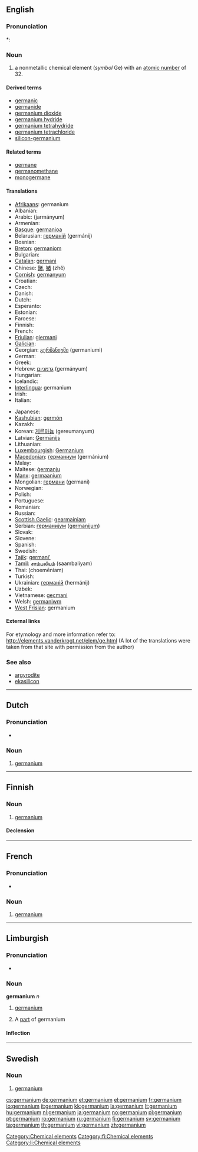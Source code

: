 ==English==
{{elements|Ge|gallium|Ga|arsenic|As}}

===Pronunciation===
*: {{rhymes|eɪniəm}}

===Noun===
{{en-noun|-}}
{{wikipedia}}

# a nonmetallic chemical element (''symbol'' Ge) with an [[atomic number]] of 32.

====Derived terms====
* [[germanic]]<!--sic-->
* [[germanide]]
* [[germanium dioxide]]
* [[germanium hydride]]
* [[germanium tetrahydride]]
* [[germanium tetrachloride]]
* [[silicon-germanium]]

====Related terms====
* [[germane]]<!--sic-->
* [[germanomethane]]
* [[monogermane]]

====Translations====
{{trans-top|chemical element}}
* [[Afrikaans]]: germanium
* Albanian: {{t-|sq|germanium|xs=Albanian}}
* Arabic: {{Arab|[[جرمانيوم]]}} (jarmányum) {{m}}
* Armenian: {{t-|hy|գերմանիում|tr=germanium}}
* [[Basque]]: [[germanioa]]
* Belarusian: [[германій]] (germánij) {{m}}
* Bosnian: {{t-|bs|germanij}}
* [[Breton]]: [[germaniom]]
* Bulgarian: {{t+|bg|германий|m|tr=germánij}}
* [[Catalan]]: [[germani]]
* Chinese: [[鍺]], [[锗]] (zhě)
* [[Cornish]]: [[germanyum]]
* Croatian: {{t-|hr|germanij}}
* Czech: {{t+|cs|germanium}}
* Danish: {{t-|da|germanium}}
* Dutch: {{t+|nl|germanium|n}}
* Esperanto: {{t-|eo|germaniumo|xs=Esperanto}}
* Estonian: {{t-|et|germaanium}}
* Faroese: {{t-|fo|germanium|xs=Faroese}}
* Finnish: {{t+|fi|germanium}}
* French: {{t+|fr|germanium|m}}
* [[Friulian]]: [[gjermani]]
* [[Galician]]: {{t+|gl|xermanio|m|xs=Galician}}
* Georgian: [[გერმანიუმი]] (germaniumi)
* German: {{t+|de|Germanium|n}}
* Greek: {{t+|el|γερμάνιο|n|tr=yermánio}}
* Hebrew: [[גרמניום]] (germányum)
* Hungarian: {{t+|hu|germánium}}
* Icelandic: {{t+|is|german}}
* [[Interlingua]]: germanium
* Irish: {{t+|ga|gearmáiniam|xs=Irish}}
* Italian: {{t+|it|germanio|m}}
{{trans-mid}}
* Japanese: {{t+|ja|ゲルマニウム|tr=gerumaniumu}}
* [[Kashubian]]: [[germón]]
* Kazakh: {{t-|kk|германий|tr=germaniy|sc=Cyrl|xs=Kazakh}}
* Korean: [[게르마늄]] (gereumanyum)
* Latvian: [[Ģermānijs]]
* Lithuanian: {{t+|lt|germanis|xs=Lithuanian}}
* [[Luxembourgish]]: [[Germanium]]
* [[Macedonian]]: [[германиум]] (germánium) {{m}}
* Malay: {{t-|ms|germanium|xs=Malay}}
* Maltese: [[ġermanju]]
* [[Manx]]: [[germaanium]]
* Mongolian: [[германи]] (germani)
* Norwegian: {{t+|no|germanium}}
* Polish: {{t+|pl|german|m}}
* Portuguese: {{t+|pt|germânio|m}}
* Romanian: {{t+|ro|germaniu|n}}
* Russian: {{t+|ru|германий|m|tr=germánij}}
* [[Scottish Gaelic]]: [[gearmainiam]]
* Serbian: [[германиjум]] ([[germanijum]]) {{m}}
* Slovak: {{t-|sk|germánium}}
* Slovene: {{t+|sl|germanij}}
* Spanish: {{t+|es|germanio|m}}
* Swedish: {{t+|sv|germanium|n}}
* [[Tajik]]: [[germani']]
* [[Tamil]]: [[சாம்பலியம்]] (saambaliyam)
* Thai: {{Thai|[[เจอร์เมเนียม]]}} (choemēniam)
* Turkish: {{t+|tr|germanyum}}
* Ukrainian: [[германій]] (hermánij) {{m}}
* Uzbek: {{t-|uz|германий|tr=germaniy|sc=Cyrl|xs=Uzbek}}
* Vietnamese: [[gecmani]]
* Welsh: [[germaniwm]]
* [[West Frisian]]: germanium
{{trans-bottom}}

====External links====
For etymology and more information refer to:
http://elements.vanderkrogt.net/elem/ge.html
(A lot of the translations were taken from that site with permission from the author)

===See also===
* [[argyrodite]]
* [[ekasilicon]]<!--Mendeleev’s name for germanium-->

[[Category:Chemical elements]]

----

==Dutch==
{{wikipedia|lang=nl}}

===Pronunciation===
* {{audio|Nl-germanium.ogg|Audio}}

===Noun===
{{infl|nl|noun|g=n}}

# {{chemical element|lang=nl}} [[germanium#English|germanium]]

----

==Finnish==
{{wikipedia|lang=fi}}

===Noun===
{{infl|fi|noun}}

# {{element|lang=fi}} [[#English|germanium]]

====Declension====
{{fi-decl-risti|germanium}}

[[Category:fi:Chemical elements]]

----
==French==
{{wikipedia|lang=fr}}

===Pronunciation===
* {{IPA|lang=fr|/ʒɛʁ.ma.njɔm/ }}

===Noun===
{{fr-noun-unc|m}}

# {{chemical element|lang=fr}} [[#English|germanium]]

----

==Limburgish==

===Pronunciation===
* {{IPA|[ʝɛʁˈmaː˨ɲɔ˧m]|lang=li}}

===Noun===
'''germanium''' ''n''

# {{uncountable|lang=li}} [[germanium#English|germanium]]
# A [[part]] of germanium

====Inflection====
{{li-noun-um|germani}}

[[Category:li:Chemical elements]]

----

==Swedish==
{{wikipedia|lang=sv}}

===Noun===
{{infl|sv|noun|g=n}}
{{sv-noun-unc-n|2=germaniumet}}

# {{context|chemical element|lang=sv}} [[#English|germanium]]

[[cs:germanium]]
[[de:germanium]]
[[et:germanium]]
[[el:germanium]]
[[fr:germanium]]
[[io:germanium]]
[[it:germanium]]
[[kk:germanium]]
[[la:germanium]]
[[lt:germanium]]
[[hu:germanium]]
[[nl:germanium]]
[[ja:germanium]]
[[no:germanium]]
[[pl:germanium]]
[[pt:germanium]]
[[ro:germanium]]
[[ru:germanium]]
[[fi:germanium]]
[[sv:germanium]]
[[ta:germanium]]
[[th:germanium]]
[[vi:germanium]]
[[zh:germanium]]